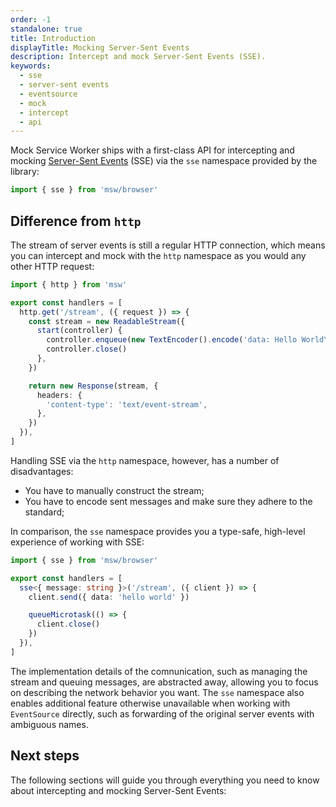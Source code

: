 ```yaml
---
order: -1
standalone: true
title: Introduction
displayTitle: Mocking Server-Sent Events
description: Intercept and mock Server-Sent Events (SSE).
keywords:
  - sse
  - server-sent events
  - eventsource
  - mock
  - intercept
  - api
---
```


Mock Service Worker ships with a first-class API for intercepting and mocking [Server-Sent Events](https://developer.mozilla.org/en-US/docs/Web/API/Server-sent_events/Using_server-sent_events) (SSE) via the `sse` namespace provided by the library:

```ts
import { sse } from 'msw/browser'
```


<PageCard
  icon={CubeTransparentIcon}
  url="/docs/api/sse"
  title="sse"
  description="API reference for the `sse` namespace."
/>

## Difference from `http`

The stream of server events is still a regular HTTP connection, which means you can intercept and mock with the `http` namespace as you would any other HTTP request:

```ts {5-10} /stream/2,3
import { http } from 'msw'

export const handlers = [
  http.get('/stream', ({ request }) => {
    const stream = new ReadableStream({
      start(controller) {
        controller.enqueue(new TextEncoder().encode('data: Hello World\n\n'))
        controller.close()
      },
    })

    return new Response(stream, {
      headers: {
        'content-type': 'text/event-stream',
      },
    })
  }),
]
```

Handling SSE via the `http` namespace, however, has a number of disadvantages:

- You have to manually construct the stream;
- You have to encode sent messages and make sure they adhere to the standard;

In comparison, the `sse` namespace provides you a type-safe, high-level experience of working with SSE:

```ts {5,8} /sse/
import { sse } from 'msw/browser'

export const handlers = [
  sse<{ message: string }>('/stream', ({ client }) => {
    client.send({ data: 'hello world' })

    queueMicrotask(() => {
      client.close()
    })
  }),
]
```

The implementation details of the comnunication, such as managing the stream and queuing messages, are abstracted away, allowing you to focus on describing the network behavior you want. The `sse` namespace also enables additional feature otherwise unavailable when working with `EventSource` directly, such as forwarding of the original server events with ambiguous names.

## Next steps

The following sections will guide you through everything you need to know about intercepting and mocking Server-Sent Events:
